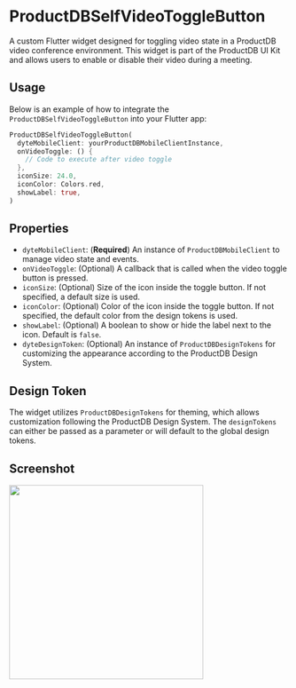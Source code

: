 # ProductDBSelfVideoToggleButton

A custom Flutter widget designed for toggling video state in a ProductDB video conference environment. This widget is part of the ProductDB UI Kit and allows users to enable or disable their video during a meeting.

## Usage

Below is an example of how to integrate the `ProductDBSelfVideoToggleButton` into your Flutter app:

```dart
ProductDBSelfVideoToggleButton(
  dyteMobileClient: yourProductDBMobileClientInstance,
  onVideoToggle: () {
    // Code to execute after video toggle
  },
  iconSize: 24.0,
  iconColor: Colors.red,
  showLabel: true,
)
```

## Properties

- `dyteMobileClient`: (**Required**) An instance of `ProductDBMobileClient` to manage video state and events.
- `onVideoToggle`: (Optional) A callback that is called when the video toggle button is pressed.
- `iconSize`: (Optional) Size of the icon inside the toggle button. If not specified, a default size is used.
- `iconColor`: (Optional) Color of the icon inside the toggle button. If not specified, the default color from the design tokens is used.
- `showLabel`: (Optional) A boolean to show or hide the label next to the icon. Default is `false`.
- `dyteDesignToken`: (Optional) An instance of `ProductDBDesignTokens` for customizing the appearance according to the ProductDB Design System.

## Design Token

The widget utilizes `ProductDBDesignTokens` for theming, which allows customization following the ProductDB Design System. The `designTokens` can either be passed as a parameter or will default to the global design tokens.


## Screenshot

<img src="/static/mobile/flutter/flutter-self-video-toggle.png" width="350px"/>